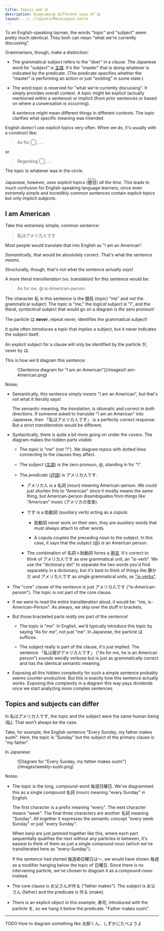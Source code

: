 ```yaml
---
title: Topics and は
description: Diagraming different uses of は
layout: ../../layouts/MainLayout.astro
---
```



To an English-speaking layman, the words "topic" and "subject" seem pretty much
identical. They both can mean "what we're currently discussing".

Grammarians, though, make a distinction:

- The grammatical _subject_ refers to the "doer" in a clause. The Japanese word
  for "subject" is [主語](/en/bunsetsu#%E4%B8%BB%E8%AA%9E-subjects). It's the
  "master" that is doing whatever is indicated by the predicate. (The predicate
  specifies whether the "master" is performing an action or just "existing" in
  some state.)

- The word _topic_ is reserved for "what we're currently discussing". It
  simply provides overall context. A _topic_ might be explicit (actually
  mentioned within a sentence) or implicit (from prior sentences or based on
  where a conversation is occurring).

  A sentence might mean different things in different contexts. The _topic_
  clarifies what specific meaning was intended.

English doesn't use _explicit_ topics very often. When we do, it's usually with
a construct like:

> As for ◯, ...

or

> Regarding ◯, ...

The _topic_ is whatever was in the circle.

Japanese, however, uses explicit topics
(<ruby>題目<rp>(</rp><rt>だいもく</rt><rp>)</rp></ruby>) _all the time._ This leads to
much confusion for English-speaking language learners, since even extremely
simple and incredibly common sentences contain explicit _topics_ but only
implicit _subjects_.

## I am American

Take this extremely simple, common sentence:

> 私はアメリカ人です

Most people would translate that into English as "I am an American".

_Semantically_, that would be absolutely correct. That's what the sentence
_means_.

Structurally, though, that's not what the sentence actually _says_!

A more literal _transliteration_ (vs. translation) for this sentence would be:

> As for _me_, @ is-American-person

The character 私 in this sentence is the 題目 (_topic_) "me" and _not_ the grammatical
subject. The _topic_ is "me," the _logical_ subject is "I", and the literal,
_syntactical_ subject that would go on a diagram is _the zero pronoun!_

<Admonition title="Important">

The particle は **never**, repeat _never,_ identifies the grammatical subject!

It quite often introduces a _topic_ that _implies_ a subject, but it never
indicates the subject itself.

An explicit subject for a clause will only be identified by the particle が,
never by は.

</Admonition>

This is how we'd diagram this sentence:

<Figure figId="I-am-American" caption='"I am an American" in Japanese'>
  ![Sentence diagram for "I am an American"](/images/I-am-American.png)
</Figure>

Notes:

- Semantically, this sentence simply _means_ "I am an American", but that's _not_ what it
  literally says!

  The semantic meaning, the _translation,_ is idiomatic and correct in _both_
  directions. If someone asked to _translate_ "I am an American" into Japanese,
  then 「私はアメリカ人です」 is a perfectly correct response. But a strict
  _transliteration_ would be different.

- Syntactically, there is quite a bit more going on under the covers. The
  diagram makes the hidden parts visible:

  - The _topic_ is "me" (not "I"). We diagram topics with dotted lines
    connecting to the clauses they affect.

  - The _subject_ ([主語](/en/bunsetsu#%E4%B8%BB%E8%AA%9E-subjects)) is the zero pronoun, @, standing in for "I".

  - The _predicate_ ([述語](/en/bunsetsu#%E8%BF%B0%E8%AA%9E-predicates)) is アメリカ人です.

    - アメリカ人 is a 名詞 (noun) meaning American-person. We could just shorten
      this to "American" since it mostly means the same thing, but
      American-person disambiguates from things like "American" music (アメリカの音楽).

    - です is a 助動詞 (auxiliary verb) acting as a _copula._

      - 助動詞 never work on their own, they are _auxiliary_ words that must always
        attach to other words.

      - A copula _couples_ the preceding noun to the subject. In this case, it says that the
        subject (@) _is_ an American person.

    - The combination of 名詞＋助動詞 forms a [用言](/en/grammar-intro#%E7%94%A8%E8%A8%80-predicate-words). It's correct to think of
      アメリカ人です as one grammatical unit, an "is-verb". We use the "dictionary dot" to
      separate the two words you'd find separately in a dictionary, but it's
      best to think of things like 静かだ and アメリカ人です as single
      grammatical units, as ["is-verbs"](/en/yougen#is-verbs-not-adjectives).

- The "core" clause of the sentence is just アメリカ人です
  ("is-American-person"). The topic is not part of the core clause.

- If we were to read the entire transliteration aloud, it would be: "me,
  is-American-Person". As always, we skip over the stuff in brackets.

- But those bracketed parts _really are_ part of the sentence!

  - The topic _is_ "me". In English, we'd typically introduce this topic by
    saying "As for me", not just "me". In Japanese, the particle は suffices.

  - The subject really is part of the clause, it's just implied. The sentence
    「私は彼がアメリカ人です」 ("As for me, he is an American person") _sounds_
    weirdly verbose but is just as grammatically correct and has the identical
    semantic meaning.

- Exposing all this hidden complexity for such a simple sentence probably seems
  counter-productive. But this is exactly how this sentence actually _works._
  Exposing this complexity in a diagram this way pays dividends once we start
  analyzing more complex sentences.

## Topics and subjects can differ

In 私はアメリカ人です, the topic and the subject were the same human being (私).
That won't always be the case.

Take, for example, the English sentence "Every Sunday, my father makes sushi".
Here, the topic is "Sunday" but the subject of the primary clause is "my
father".

In Japanese:

<Figure figId="weekly-sushi" caption="Every Sunday, my father makes sushi">
  ![Diagram for "Every Sunday, my father makes sushi"](/images/weekly-sushi.png)
</Figure>

Notes:

- The topic is the long, compound-word 毎週日曜日. We've diagrammed this as a
  single compound 名詞 (noun) meaning "every Sunday" in English.

  The first character is a prefix meaning "every". The next character means
  "week". The final three characters are another 名詞 meaning "Sunday". All
  together it expresses the semantic concept "every week Sunday" or just "every Sunday".

  When kanji are just jammed together like this, where each part sequentially
  qualifies the next without any particles in between, it's easiest to think of
  them as just a single compound noun (which we've transliterated here as
  "every-Sunday").

  If the sentence had started 毎週**の**日曜日は〜, we would have shown 毎週 as a modifier hanging below the
  topic of 日曜日. Since there is no intervening particle, we've chosen to diagram
  it as a compound-noun instead.

- The core clause is お父さんが作る ("father makes"). The subject is お父さん (father) and the
  predicate is 作る (make).

- There is an explicit object in this example, 寿司, introduced with the
  particle を, so we hang it below the predicate. "Father makes sushi".

---

TODO How to diagram something like 太郎くん、しずかにたべようよ
